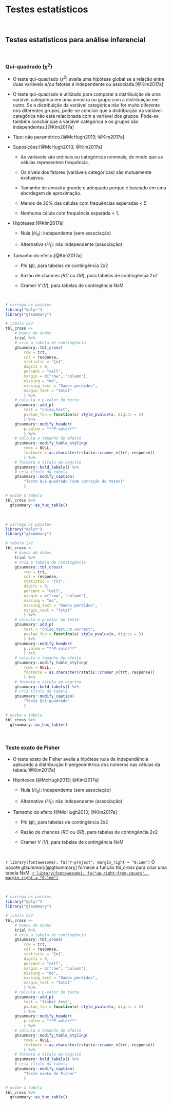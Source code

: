 # **Testes estatísticos** {#testes-estatisticos}

<br>

## Testes estatísticos para análise inferencial {#testes-analise-inferencial}

<br>

### Qui-quadrado ($\chi^2$)

-   O teste qui-quadrado ($\chi^2$) avalia uma hipótese global se a relação entre duas variáveis e/ou fatores é independente ou associada.[@Kim2017a]

-   O teste qui-quadrado é utilizado para comparar a distribuição de uma variável categórica em uma amostra ou grupo com a distribuição em outro. Se a distribuição da variável categórica não for muito diferente nos diferentes grupos, pode-se concluir que a distribuição da variável categórica não está relacionada com a variável dos grupos. Pode-se também concluir que a variável categórica e os grupos são independentes.[@Kim2017a]

-   Tipo: não paramétrico.[@McHugh2013; @Kim2017a]

-   Suposições:[@McHugh2013; @Kim2017a]

    -   As variáveis são ordinais ou categóricas nominais, de modo que as células representem frequência.

    -   Os níveis dos fatores (variáveis categóricas) são mutuamente exclusivos.

    -   Tamanho de amostra grande e adequado porque é baseado em uma abordagem de aproximação.

    -   Menos de 20% das células com frequências esperadas \< 5

    -   Nenhuma célula com frequência esperada \< 1.

-   Hipóteses:[@Kim2017a]

    -   Nula ($H_{0}$): independente (sem associação)

    -   Alternativa ($H_{1}$): não independente (associação)

-   Tamanho do efeito:[@Kim2017a]

    -   Phi ($\phi$), para tabelas de contingência 2x2

    -   Razão de chances ($RC$ ou $OR$), para tabelas de contingência 2x2

    -   Cramer V ($V$), para tabelas de contingência NxM

<br>

```r
# carrega os pacotes
library("dplyr")
library("gtsummary")

# tabela 2x2
tbl_cross <-
    # banco de dados
    trial %>%
    # cria a tabela de contingência
    gtsummary::tbl_cross(
        row = trt,
        col = response,
        statistic = "{n}",
        digits = 0,
        percent = "cell",
        margin = c("row", "column"),
        missing = "no",
        missing_text = "Dados perdidos",
        margin_text = "Total"
        ) %>%
    # calcula o p-valor do teste
    gtsummary::add_p(
        test = "chisq.test",
        pvalue_fun = function(x) style_pvalue(x, digits = 3)
        ) %>%
    gtsummary::modify_header(
        p.value = "**P-valor**"
        ) %>%
    # calcula o tamanho do efeito
    gtsummary::modify_table_styling(
        rows = NULL,
        footnote = as.character(rstatix::cramer_v(trt, response))
        ) %>%
    # formata o título em negrito
    gtsummary::bold_labels() %>%
    # cria título da tabela
    gtsummary::modify_caption(
        "Teste Qui-quadrado (com correção de Yates)"
        )

# exibe a tabela
tbl_cross %>%
  gtsummary::as_hux_table()
```

<br>

```r
# carrega os pacotes
library("dplyr")
library("gtsummary")

# tabela 2x2
tbl_cross <-
    # banco de dados
    trial %>%
    # cria a tabela de contingência
    gtsummary::tbl_cross(
        row = trt,
        col = response,
        statistic = "{n}",
        digits = 0,
        percent = "cell",
        margin = c("row", "column"),
        missing = "no",
        missing_text = "Dados perdidos",
        margin_text = "Total"
        ) %>%
    # calcula o p-valor do teste
    gtsummary::add_p(
        test = "chisq.test.no.correct",
        pvalue_fun = function(x) style_pvalue(x, digits = 3)
        ) %>%
    gtsummary::modify_header(
        p.value = "**P-valor**"
        ) %>%
    # calcula o tamanho do efeito
    gtsummary::modify_table_styling(
        rows = NULL,
        footnote = as.character(rstatix::cramer_v(trt, response))
        ) %>%
    # formata o título em negrito
    gtsummary::bold_labels() %>%
    # cria título da tabela
    gtsummary::modify_caption(
        "Teste Qui-quadrado"
        )

# exibe a tabela
tbl_cross %>%
  gtsummary::as_hux_table()
```

<br>

### Teste exato de Fisher

-   O teste exato de Fisher avalia a hipótese nula de independência aplicando a distribuição hipergeométrica dos números nas células da tabela.[@Kim2017a]

-   Hipóteses:[@McHugh2013; @Kim2017a]

    -   Nula ($H_{0}$): independente (sem associação)

    -   Alternativa ($H_{1}$): não independente (associação)

-   Tamanho do efeito:[@McHugh2013; @Kim2017a]

    -   Phi ($\phi$), para tabelas de contingência 2x2

    -   Razão de chances ($RC$ ou $OR$), para tabelas de contingência 2x2

    -   Cramer V ($V$), para tabelas de contingência NxM

<br>

::: blue
`r library(fontawesome); fa("r-project", margin_right = "0.1em")` O pacote *gtsummary*[@gtsummary] fornece a função *tbl_cross* para criar uma tabela NxM. [`r library(fontawesome); fa("up-right-from-square", margin_right = "0.1em")`](https://cran.r-project.org/web/packages/gtsummary/index.html)
:::

<br>

```r
# carrega os pacotes
library("dplyr")
library("gtsummary")

# tabela 2x2
tbl_cross <-
    # banco de dados
    trial %>%
    # cria a tabela de contingência
    gtsummary::tbl_cross(
        row = trt,
        col = response,
        statistic = "{n}",
        digits = 0,
        percent = "cell",
        margin = c("row", "column"),
        missing = "no",
        missing_text = "Dados perdidos",
        margin_text = "Total"
        ) %>%
    # calcula o p-valor do teste
    gtsummary::add_p(
        test = "fisher.test",
        pvalue_fun = function(x) style_pvalue(x, digits = 3)
        ) %>%
    gtsummary::modify_header(
        p.value = "**P-valor**"
        ) %>%
    # calcula o tamanho do efeito
    gtsummary::modify_table_styling(
        rows = NULL,
        footnote = as.character(rstatix::cramer_v(trt, response))
        ) %>%
    # formata o título em negrito
    gtsummary::bold_labels() %>%
    # cria título da tabela
    gtsummary::modify_caption(
        "Teste exato de Fisher"
        )

# exibe a tabela
tbl_cross %>%
  gtsummary::as_hux_table()
```

<br>
